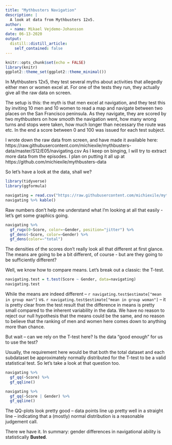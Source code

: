 ```yaml
---
title: "Mythbusters Navigation"
description: |
  A look at data from Mythbusters 12x5.
author:
  - name: Mikael Vejdemo-Johansson
date: 06-13-2020
output:
  distill::distill_article:
    self_contained: false
---
```


```r
knitr::opts_chunk$set(echo = FALSE)
library(knitr)
ggplot2::theme_set(ggplot2::theme_minimal())
```

In Mythbusters 12x5, they test several myths about activities that allegedly either men or women excel at. For one of the tests they run, they actually give all the raw data on screen.

The setup is this: the myth is that men excel at navigation, and they test this by inviting 10 men and 10 women to read a map and navigate between two places on the San Francisco peninsula. As they navigate, they are scored by two mythbusters on how smooth the navigation went, how many wrong turns and stops were taken, how much longer than necessary the route was etc. In the end a score between 0 and 100 was issued for each test subject.

I wrote down the raw data from screen, and have made it available here: https://raw.githubusercontent.com/michiexile/mythbusters-data/master/S12/E05/navigating.csv
As I keep on binging, I will try to extract more data from the episodes. I plan on putting it all up at https://github.com/michiexile/mythbusters-data

So let's have a look at the data, shall we?

```r
library(tidyverse)
library(ggformula)

navigating = read.csv("https://raw.githubusercontent.com/michiexile/mythbusters-data/master/S12/E05/navigating.csv")
navigating %>% kable()
```

Raw numbers don't help me understand what I'm looking at all that easily - let's get some graphics going.

```r
navigating %>% 
  gf_rugx(0~Score, color=~Gender, position="jitter") %>%
  gf_dens(~Score, color=~Gender) %>%
  gf_dens(color=~"total")
```

The densities of the scores don't really look all that different at first glance. The means are going to be a bit different, of course - but are they going to be sufficiently different?

Well, we know how to compare means. Let's break out a classic: the T-test.

```r
navigating.test = t.test(Score ~ Gender, data=navigating)
navigating.test
```

While the means are indeed different -- `r navigating.test$estimate["mean in group man"]` vs. `r navigating.test$estimate["mean in group woman"]` -- it is pretty clear from the test result that the difference in means is pretty small compared to the inherent variability in the data. We have no reason to reject our null hypothesis that the means could be the same, and no reason to believe that the ranking of men and women here comes down to anything more than chance.

But wait -- can we rely on the T-test here? Is the data "good enough" for us to use the test?

Usually, the requirement here would be that both the total dataset and each subdataset be approximately normally distributed for the T-test to be a valid statistical test. So let's take a look at that question too.

```r
navigating %>%
  gf_qq(~Score) %>%
  gf_qqline()
```

```r
navigating %>%
  gf_qq(~Score | Gender) %>%
  gf_qqline()
```

The QQ-plots look pretty good -- data points line up pretty well in a straight line -- indicating that a (mostly) normal distribution is a reasonable judgement call.

There we have it. In summary: gender differences in navigational ability is statistically **Busted**.

